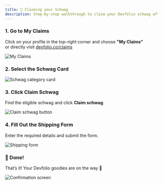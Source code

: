 ```yaml
---
title: 👕 Claiming your Schwag
description: Step-by-step walkthrough to claim your Devfolio schwag after participating in a hackathon.
---
```




### 1. Go to **My Claims**

Click on your profile in the top-right corner and choose **"My Claims"**  
or directly visit [devfolio.co/claims](https://devfolio.co/claims)

<p><img src="/assets/image 135 (1) (1).png" alt="My Claims" /></p>


### 2. Select the **Schwag** Card

<p><img src="/assets/image 133 (1).png" alt="Schwag category card" /></p>


### 3. Click **Claim Schwag**

Find the eligible schwag and click **Claim schwag**.

<p><img src="/assets/pika-1682066192886-1x 1.png" alt="Claim schwag button" /></p>


### 4. Fill Out the Shipping Form

Enter the required details and submit the form.

<p><img src="/assets/pika-1682066306949-1x 1.png" alt="Shipping form" /></p>


### 🎉 Done!

That’s it! Your Devfolio goodies are on the way 🚚

<p><img src="/assets/image (39).png" alt="Confirmation screen" /></p>
